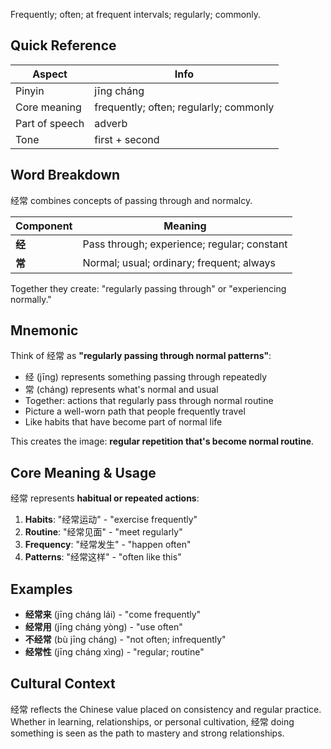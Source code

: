 Frequently; often; at frequent intervals; regularly; commonly.

## Quick Reference

| Aspect         | Info                                     |
| -------------- | ---------------------------------------- |
| Pinyin         | jīng cháng                               |
| Core meaning   | frequently; often; regularly; commonly  |
| Part of speech | adverb                                   |
| Tone           | first + second                           |

## Word Breakdown

经常 combines concepts of passing through and normalcy.

| Component | Meaning                                      |
| --------- | -------------------------------------------- |
| **经**    | Pass through; experience; regular; constant |
| **常**    | Normal; usual; ordinary; frequent; always   |

Together they create: "regularly passing through" or "experiencing normally."

## Mnemonic

Think of 经常 as **"regularly passing through normal patterns"**:

- 经 (jīng) represents something passing through repeatedly
- 常 (cháng) represents what's normal and usual
- Together: actions that regularly pass through normal routine
- Picture a well-worn path that people frequently travel
- Like habits that have become part of normal life

This creates the image: **regular repetition that's become normal routine**.

## Core Meaning & Usage

经常 represents **habitual or repeated actions**:

1. **Habits**: "经常运动" - "exercise frequently"
2. **Routine**: "经常见面" - "meet regularly"
3. **Frequency**: "经常发生" - "happen often"
4. **Patterns**: "经常这样" - "often like this"

## Examples

- **经常来** (jīng cháng lái) - "come frequently"
- **经常用** (jīng cháng yòng) - "use often"
- **不经常** (bù jīng cháng) - "not often; infrequently"
- **经常性** (jīng cháng xìng) - "regular; routine"

## Cultural Context

经常 reflects the Chinese value placed on consistency and regular practice. Whether in learning, relationships, or personal cultivation, 经常 doing something is seen as the path to mastery and strong relationships.
